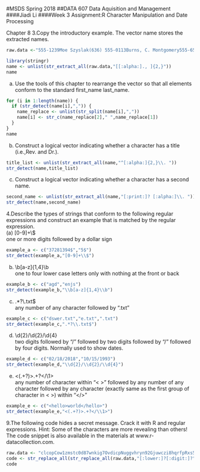 #MSDS Spring 2018 
##DATA 607 Data Aquisition and Management
####Jiadi Li
####Week 3 Assignment:R Character Manipulation and Date Processing

Chapter 8
3.Copy the introductory example. The vector name stores the extracted names.
```{r}
raw.data <-"555-1239Moe Szyslak(636) 555-0113Burns, C. Montgomery555-6542Rev. Timothy Lovejoy555 8904Ned Flanders636-555-3226Simpson, Homer5553642Dr. Julius Hibbert"

library(stringr)
name <- unlist(str_extract_all(raw.data,"[[:alpha:]., ]{2,}"))
name
```

(a) Use the tools of this chapter to rearrange the vector so that all elements conform to the standard first_name last_name.
```{r}
for (i in 1:length(name)) {
  if (str_detect(name[i],",")) {
    name_replace <- unlist(str_split(name[i],","))
    name[i] <- str_c(name_replace[2]," ",name_replace[1])
  }
}
name
```

(b) Construct a logical vector indicating whether a character has a title (i.e.,Rev. and Dr.).
```{r}
title_list <- unlist(str_extract_all(name,"^[:alpha:]{2,}\\. "))
str_detect(name,title_list)
```

(c) Construct a logical vector indicating whether a character has a second name.
```{r}
second_name <- unlist(str_extract_all(name,"[:print:]? [:alpha:]\\. "))
str_detect(name,second_name)
```

4.Describe the types of strings that conform to the following regular expressions and construct an example that is matched by the regular expression.<br/>
(a) [0-9]+\\$  
one or more digits followed by a dollar sign  
```{r}
example_a <- c("37281394$","5$")
str_detect(example_a,"[0-9]+\\$")
```

(b) \\b[a-z]{1,4}\\b  
one to four lower case letters only with nothing at the front or back
```{r}
example_b <- c("agd","enjs")
str_detect(example_b,"\\b[a-z]{1,4}\\b")
```

(c) .*?\\.txt$  
any number of any character followed by ".txt"
```{r}
example_c <- c("dswer.txt","e.txt",".txt")
str_detect(example_c,".*?\\.txt$")
```

(d) \\d{2}/\\d{2}/\\d{4}  
two digits followed by "/" followed by two digits followed by "/" followed by four digits. Normally used to show dates.
```{r}
example_d <- c("02/18/2018","10/15/1993")
str_detect(example_d,"\\d{2}/\\d{2}/\\d{4}")
```

(e) <(.+?)>.+?</\\1>  
any number of character within "< >" followed by any number of any character followed by any character (exactly same as the first group of character in < >) within "</>" 
```{r}
example_e <- c("<hello>world</hello>")
str_detect(example_e,"<(.+?)>.+?</\\1>")
```

9.The following code hides a secret message. Crack it with R and regular expressions.
Hint: Some of the characters are more revealing than others! The code snippet is also available in the materials at www.r-datacollection.com.

```{r}
raw.data <- "clcopCow1zmstc0d87wnkig7OvdicpNuggvhryn92Gjuwczi8hqrfpRxs5Aj5dwpn0TanwoUwisdij7Lj8kpf03AT5Idr3coc0bt7yczjatOaootj55t3Nj3ne6c4Sfek.r1w1YwwojigOd6vrfUrbz2.2bkAnbhzgv4R9i05zEcrop.wAgnb.SqoU65fPa1otfb7wEm24k6t3sR9zqe5fy89n6Nd5t9kc4fE905gmc4Rgxo5nhDk!gr"
code <- str_replace_all(str_replace_all(raw.data,"[:lower:]?[:digit:]?",""),"\\."," ")
code
```